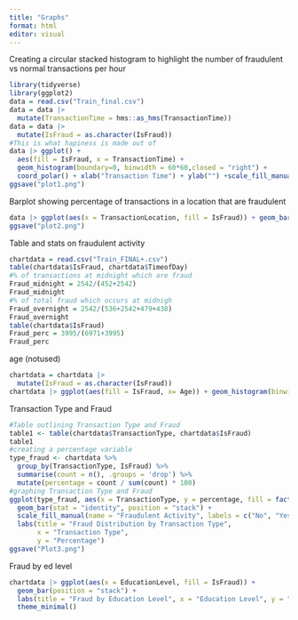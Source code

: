 ---
title: "Graphs"
format: html
editor: visual
---

Creating a circular stacked histogram to highlight the number of fraudulent vs normal transactions per hour

```{r}
library(tidyverse)
library(ggplot2)
data = read.csv("Train_final.csv")
data = data |> 
  mutate(TransactionTime = hms::as_hms(TransactionTime))
data = data |> 
  mutate(IsFraud = as.character(IsFraud))
#This is what hapiness is made out of
data |> ggplot() + 
  aes(fill = IsFraud, x = TransactionTime) + 
  geom_histogram(boundary=0, binwidth = 60*60,closed = "right") + 
  coord_polar() + xlab("Transaction Time") + ylab("") +scale_fill_manual(name = "Fraudulent Activity", labels = c("No", "Yes"), values = c("palegreen3", "lightcoral"))
ggsave("plot1.png")
```

Barplot showing percentage of transactions in a location that are fraudulent

```{r}
data |> ggplot(aes(x = TransactionLocation, fill = IsFraud)) + geom_bar(position = "fill") +  guides(x =  guide_axis(angle = 90)) + xlab("Transaction Location") + ylab("Percentage") + scale_fill_manual(name = "Fraudulent Activity", labels = c("No", "Yes"), values = c("palegreen3", "lightcoral"))
ggsave("plot2.png")
```

Table and stats on fraudulent activity

```{r}
chartdata = read.csv("Train_FINAL+.csv")
table(chartdata$IsFraud, chartdata$TimeofDay)
#% of transactions at midnight which are fraud
Fraud_midnight = 2542/(452+2542)
Fraud_midnight
#% of total fraud which occurs at midnigh
Fraud_overnight = 2542/(536+2542+479+438)
Fraud_overnight
table(chartdata$IsFraud)
Fraud_perc = 3995/(6971+3995)
Fraud_perc
```

age (notused)

```{r}
chartdata = chartdata |> 
  mutate(IsFraud = as.character(IsFraud))
chartdata |> ggplot(aes(fill = IsFraud, x= Age)) + geom_histogram(binwidth = 5)
```

Transaction Type and Fraud

```{r}
#Table outlining Transaction Type and Fraud
table1 <- table(chartdata$TransactionType, chartdata$IsFraud)
table1
#creating a percentage variable
type_fraud <- chartdata %>%
  group_by(TransactionType, IsFraud) %>%
  summarise(count = n(), .groups = 'drop') %>%
  mutate(percentage = count / sum(count) * 100)
#graphing Transaction Type and Fraud
ggplot(type_fraud, aes(x = TransactionType, y = percentage, fill = factor(IsFraud))) +
  geom_bar(stat = "identity", position = "stack") +
  scale_fill_manual(name = "Fraudulent Activity", labels = c("No", "Yes"), values = c("palegreen3", "lightcoral")) +
  labs(title = "Fraud Distribution by Transaction Type",
       x = "Transaction Type",
       y = "Percentage") 
ggsave("Plot3.png")

```

Fraud by ed level

```{r}
chartdata |> ggplot(aes(x = EducationLevel, fill = IsFraud)) +
  geom_bar(position = "stack") +
  labs(title = "Fraud by Education Level", x = "Education Level", y = "Count") +
  theme_minimal()
```

